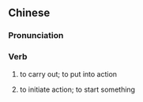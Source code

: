 {{also|举事}}
==Chinese==
{{zh-forms|s=举事}}

===Pronunciation===
{{zh-pron
|m=jǔshì
|cat=v
}}

===Verb===
{{zh-verb}}

# {{lb|zh|literary}} to carry out; to put into action
# {{lb|zh|literary}} to initiate action; to start something